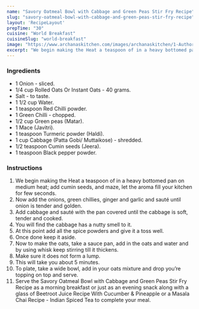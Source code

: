 ---
name: "Savory Oatmeal Bowl with Cabbage and Green Peas Stir Fry Recipe"
slug: "savory-oatmeal-bowl-with-cabbage-and-green-peas-stir-fry-recipe"
layout: 'RecipeLayout'
prepTime: "30"
cuisine: "World Breakfast"
cuisineSlug: "world-breakfast"
image: "https://www.archanaskitchen.com/images/archanaskitchen/1-Author/sibyl_sunitha/Savory_Oatmeal_Bowl_with_Cabbage_and_Green_Peas_Stir_Fry_Recipe.jpg"
excerpt: "We begin making the Heat a teaspoon of in a heavy bottomed pan on medium heat; add cumin seeds, and maze, let the aroma fill your kitchen for few seconds"
---

### Ingredients

- 1 Onion - sliced.
- 1/4 cup Rolled Oats Or Instant Oats - 40 grams.
- Salt - to taste.
- 1 1/2 cup Water.
- 1 teaspoon Red Chilli powder.
- 1 Green Chilli - chopped.
- 1/2 cup Green peas (Matar).
- 1 Mace (Javitri).
- 1 teaspoon Turmeric powder (Haldi).
- 1 cup Cabbage (Patta Gobi/ Muttaikose) - shredded.
- 1/2 teaspoon Cumin seeds (Jeera).
- 1 teaspoon Black pepper powder.

### Instructions

1. We begin making the Heat a teaspoon of in a heavy bottomed pan on medium heat; add cumin seeds, and maze, let the aroma fill your kitchen for few seconds.
1. Now add the onions, green chillies, ginger and garlic and sauté until onion is tender and golden.
1. Add cabbage and sauté with the pan covered until the cabbage is soft, tender and cooked.
1. You will find the cabbage has a nutty smell to it.
1. At this point add all the spice powders and give it a toss well.
1. Once done keep it aside.
1. Now to make the oats, take a sauce pan, add in the oats and water and by using whisk keep stirring till it thickens.
1. Make sure it does not form a lump.
1. This will take you about 5 minutes.
1. To plate, take a wide bowl, add in your oats mixture and drop you’re topping on top and serve.
1. Serve the Savory Oatmeal Bowl with Cabbage and Green Peas Stir Fry Recipe as a morning breakfast or just as an evening snack along with a glass of Beetroot Juice Recipe With Cucumber & Pineapple or a Masala Chai Recipe - Indian Spiced Tea to complete your meal.
